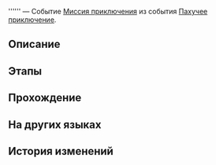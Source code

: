 {{Дополнить|Диалоги.}}
{{Миссия Инфобокс
|id              = 8016304
|Название        = 
|Изображение     = Миссия Освоения .png
|Тип             = Миссия приключения
|События         = Пахучее приключение
|Глава           = 
|Условия         = Завершена [[Миссия приключения]] ''[[Пахучее приключение]]''
|Персонажи       = Первопроходец
|СтартЛокация    = Базовая зона
|Мир             = Космическая станция «Герта»
|Локации         = Базовая зона
|Предыдущая      = Пахучее приключение
|Следующая       = 
|Награды         = 
}}
'''''' — Событие [[Миссия приключения]] из события [[Пахучее приключение]].

==Описание==
{{Описание|<!--официальное описание из Перекрёстка судеб-->}}

==Этапы==


==Прохождение==
{{Дополнить}}


{{Диалог Конец}}

==На других языках==
{{На других языках
|en   = 
|zhs  = 
|zht  = 
|ja   = 
|ko   = 
|es   = 
|fr   = 
|ru   = 
|th   = 
|vi   = 
|de   = 
|id   = 
|pt   = 
}}

==История изменений==
{{История изменений|2.7}}
